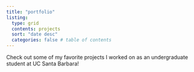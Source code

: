 ```yaml
---
title: "portfolio"
listing:
  type: grid
  contents: projects
  sort: "date desc"
  categories: false # table of contents
---
```


Check out some of my favorite projects I worked on as an undergraduate student at UC Santa Barbara!
